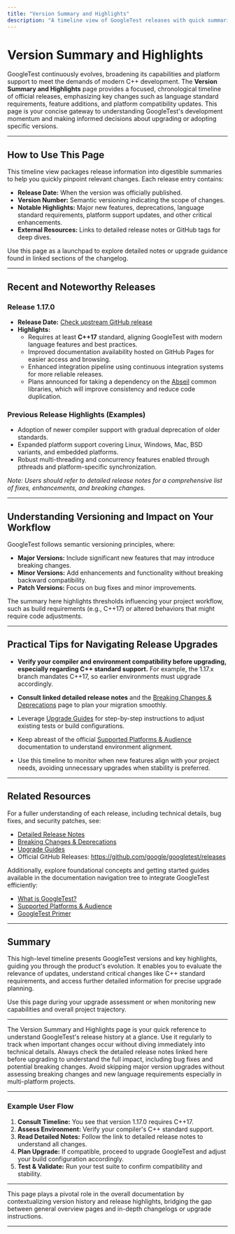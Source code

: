 ```yaml
---
title: "Version Summary and Highlights"
description: "A timeline view of GoogleTest releases with quick summaries of each version. For each entry, users see the release date, notable highlights (such as major new features, language standard requirements, and platform support updates), and external resources for a deep dive. This page is a high-level launchpad for understanding project momentum."
---
```


# Version Summary and Highlights

GoogleTest continuously evolves, broadening its capabilities and platform support to meet the demands of modern C++ development. The **Version Summary and Highlights** page provides a focused, chronological timeline of official releases, emphasizing key changes such as language standard requirements, feature additions, and platform compatibility updates. This page is your concise gateway to understanding GoogleTest's development momentum and making informed decisions about upgrading or adopting specific versions.

---

## How to Use This Page

This timeline view packages release information into digestible summaries to help you quickly pinpoint relevant changes. Each release entry contains:

- **Release Date:** When the version was officially published.
- **Version Number:** Semantic versioning indicating the scope of changes.
- **Notable Highlights:** Major new features, deprecations, language standard requirements, platform support updates, and other critical enhancements.
- **External Resources:** Links to detailed release notes or GitHub tags for deep dives.

Use this page as a launchpad to explore detailed notes or upgrade guidance found in linked sections of the changelog.

---

## Recent and Noteworthy Releases

### Release 1.17.0
- **Release Date:** [Check upstream GitHub release](https://github.com/google/googletest/releases/tag/v1.17.0)
- **Highlights:**
  - Requires at least **C++17** standard, aligning GoogleTest with modern language features and best practices.
  - Improved documentation availability hosted on GitHub Pages for easier access and browsing.
  - Enhanced integration pipeline using continuous integration systems for more reliable releases.
  - Plans announced for taking a dependency on the [Abseil](https://github.com/abseil/abseil-cpp) common libraries, which will improve consistency and reduce code duplication.

### Previous Release Highlights (Examples)
- Adoption of newer compiler support with gradual deprecation of older standards.
- Expanded platform support covering Linux, Windows, Mac, BSD variants, and embedded platforms.
- Robust multi-threading and concurrency features enabled through pthreads and platform-specific synchronization.

_Note: Users should refer to detailed release notes for a comprehensive list of fixes, enhancements, and breaking changes._

---

## Understanding Versioning and Impact on Your Workflow

GoogleTest follows semantic versioning principles, where:
- **Major Versions:** Include significant new features that may introduce breaking changes.
- **Minor Versions:** Add enhancements and functionality without breaking backward compatibility.
- **Patch Versions:** Focus on bug fixes and minor improvements.

The summary here highlights thresholds influencing your project workflow, such as build requirements (e.g., C++17) or altered behaviors that might require code adjustments.

---

## Practical Tips for Navigating Release Upgrades

- **Verify your compiler and environment compatibility before upgrading, especially regarding C++ standard support.** For example, the 1.17.x branch mandates C++17, so earlier environments must upgrade accordingly.

- **Consult linked detailed release notes** and the [Breaking Changes & Deprecations](./breaking-changes) page to plan your migration smoothly.

- Leverage [Upgrade Guides](./upgrade-guides) for step-by-step instructions to adjust existing tests or build configurations.

- Keep abreast of the official [Supported Platforms & Audience](../../overview/product-introduction/supported-platforms-and-audience) documentation to understand environment alignment.

- Use this timeline to monitor when new features align with your project needs, avoiding unnecessary upgrades when stability is preferred.

---

## Related Resources

For a fuller understanding of each release, including technical details, bug fixes, and security patches, see:

- [Detailed Release Notes](./detailed-release-notes)
- [Breaking Changes & Deprecations](./breaking-changes)
- [Upgrade Guides](./upgrade-guides)
- Official GitHub Releases: https://github.com/google/googletest/releases

Additionally, explore foundational concepts and getting started guides available in the documentation navigation tree to integrate GoogleTest efficiently:
- [What is GoogleTest?](../../overview/product-introduction/what-is-googletest)
- [Supported Platforms & Audience](../../overview/product-introduction/supported-platforms-and-audience)
- [GoogleTest Primer](../../docs/primer.md)

---

## Summary
This high-level timeline presents GoogleTest versions and key highlights, guiding you through the product's evolution. It enables you to evaluate the relevance of updates, understand critical changes like C++ standard requirements, and access further detailed information for precise upgrade planning.

Use this page during your upgrade assessment or when monitoring new capabilities and overall project trajectory.


---

<Tip>
The Version Summary and Highlights page is your quick reference to understand GoogleTest's release history at a glance. Use it regularly to track when important changes occur without diving immediately into technical details.
</Tip>

<Note>
Always check the detailed release notes linked here before upgrading to understand the full impact, including bug fixes and potential breaking changes.
</Note>

<Warning>
Avoid skipping major version upgrades without assessing breaking changes and new language requirements especially in multi-platform projects.
</Warning>

---

### Example User Flow

1. **Consult Timeline:** You see that version 1.17.0 requires C++17.
2. **Assess Environment:** Verify your compiler's C++ standard support.
3. **Read Detailed Notes:** Follow the link to detailed release notes to understand all changes.
4. **Plan Upgrade:** If compatible, proceed to upgrade GoogleTest and adjust your build configuration accordingly.
5. **Test & Validate:** Run your test suite to confirm compatibility and stability.

---

This page plays a pivotal role in the overall documentation by contextualizing version history and release highlights, bridging the gap between general overview pages and in-depth changelogs or upgrade instructions.

---